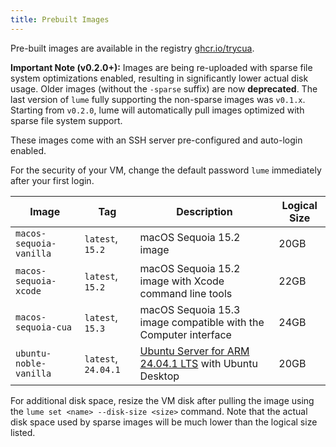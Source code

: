 ```yaml
---
title: Prebuilt Images
---
```


Pre-built images are available in the registry [ghcr.io/trycua](https://github.com/orgs/trycua/packages). 

**Important Note (v0.2.0+):** Images are being re-uploaded with sparse file system optimizations enabled, resulting in significantly lower actual disk usage. Older images (without the `-sparse` suffix) are now **deprecated**. The last version of `lume` fully supporting the non-sparse images was `v0.1.x`. Starting from `v0.2.0`, lume will automatically pull images optimized with sparse file system support.

These images come with an SSH server pre-configured and auto-login enabled.

For the security of your VM, change the default password `lume` immediately after your first login.

| Image | Tag | Description | Logical Size |
|-------|------------|-------------|------|
| `macos-sequoia-vanilla` | `latest`, `15.2` | macOS Sequoia 15.2 image | 20GB |
| `macos-sequoia-xcode` | `latest`, `15.2` | macOS Sequoia 15.2 image with Xcode command line tools | 22GB |
| `macos-sequoia-cua` | `latest`, `15.3` | macOS Sequoia 15.3 image compatible with the Computer interface | 24GB |
| `ubuntu-noble-vanilla` | `latest`, `24.04.1` | [Ubuntu Server for ARM 24.04.1 LTS](https://ubuntu.com/download/server/arm) with Ubuntu Desktop | 20GB |

For additional disk space, resize the VM disk after pulling the image using the `lume set <name> --disk-size <size>` command. Note that the actual disk space used by sparse images will be much lower than the logical size listed.